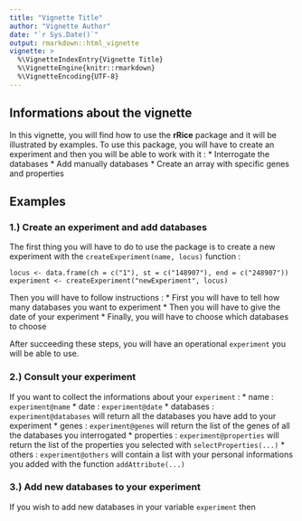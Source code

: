 ```yaml
---
title: "Vignette Title"
author: "Vignette Author"
date: "`r Sys.Date()`"
output: rmarkdown::html_vignette
vignette: >
  %\VignetteIndexEntry{Vignette Title}
  %\VignetteEngine{knitr::rmarkdown}
  %\VignetteEncoding{UTF-8}
---
```



## Informations about the vignette

In this vignette, you will find how to use the **rRice** package and it will be illustrated by examples. 
To use this package, you will have to create an experiment and then you will be able to work with it :
    * Interrogate the databases
    * Add manually databases
    * Create an array with specific genes and properties

## Examples

### 1.) Create an experiment and add databases

The first thing you will have to do to use the package is to create a new experiment with the `createExperiment(name, locus)` function :
```
locus <- data.frame(ch = c("1"), st = c("148907"), end = c("248907"))
experiment <- createExperiment("newExperiment", locus)
```

Then you will have to follow instructions :
    * First you will have to tell how many databases you want to experiment
    * Then you will have to give the date of your experiment
    * Finally, you will have to choose which databases to choose
    
After succeeding these steps, you will have an operational `experiment` you will be able to use. 

### 2.) Consult your experiment

If you want to collect the informations about your `experiment` :
    * name : `experiment@name`
    * date : `experiment@date`
    * databases : `experiment@databases` will return all the databases you have add to your experiment
    * genes : `experiment@genes` will return the list of the genes of all the databases you interrogated
    * properties : `experiment@properties` will return the list of the properties you selected with `selectProperties(...)`
    * others : `experiment@others` will contain a list with your personal informations you added with the function `addAttribute(...)`

### 3.) Add new databases to your experiment

If you wish to add new databases in your variable `experiment` then  

















